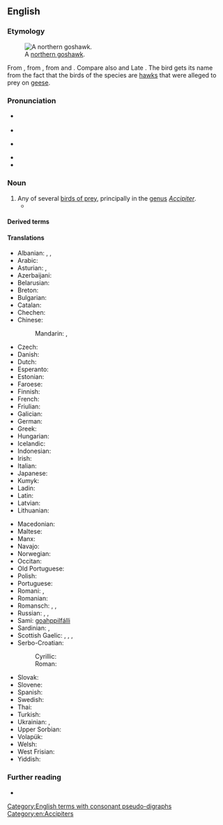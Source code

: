==English==

===Etymology===
[[File:Northern Goshawk ad M2.jpg|thumb|A [[northern goshawk]].]]

{{root|en|ine-pro|*keh₂p-}}
From {{inh|en|enm|goshauk}}, from {{inh|en|ang|gōshafoc|t=goose hawk}}, from {{m|ang|gōs|t=goose}} and {{m|ang|hafoc|t=hawk}}. Compare also {{cog|non|gáshaukr}} and Late {{cog|enm|gosling}}. The bird gets its name from the fact that the birds of the species are [[hawk]]s that were alleged to prey on [[goose|geese]].

===Pronunciation===
* {{a|RP}} {{IPA|en|/ˈɡɒshɔːk/}}
* {{audio|en|LL-Q1860 (eng)-Vealhurl-goshawk.wav|Audio (Southern England)}}
* {{a|CA}} {{IPA|en|/ˈɡɑshɑk/}}
* {{rhymes|en|ɒshɔːk|ɑshɑk|s=2}}
* {{hyphenation|en|gos|hawk}}

===Noun===
{{en-noun}}

# Any of several [[bird of prey|birds of prey]], principally in the [[genus]] ''[[Accipiter]]''.
#* {{RQ:Scott Abbot|volume=II|chapter=II|page=43|passage=But you heed me no more than a '''goss-hawk''' minds a yellow yoldring.}}

====Derived terms====
{{col3|en
|{{vern|African goshawk}}
|{{vern|black goshawk}} (''{{ll|mul|Accipiter melanoleucus}}'')
|{{vern|black-mantled goshawk}}
|[[brown goshawk]] (''{{ll|mul|Accipiter fasciatus}}'')
|{{vern|chestnut-shouldered goshawk}}
|{{vern|Chinese goshawk}} (''{{ll|mul|Accipiter soloensis}}'')
|{{vern|crested goshawk}}
|{{vern|dark chanting goshawk}}
|{{vern|eastern chanting goshawk}}
|{{vern|Fiji goshawk}}
|{{vern|Frances' goshawk}}
|{{vern|Gabar goshawk}}
|{{vern|grey-bellied goshawk}}
|{{vern|grey goshawk}}
|{{vern|grey-headed goshawk}}
|{{vern|Henst's goshawk}}
|{{vern|Meyer's goshawk}}
|{{vern|Moluccan goshawk}}
|{{vern|New Britain goshawk}}
|[[northern goshawk]] (''{{ll|mul|Accipiter gentilis}}'')
|{{vern|pale chanting goshawk}}
|{{vern|pied goshawk}} (''{{ll|mul|Accipiter albogularis}}'')
|{{vern|red-chested goshawk}}
|{{vern|red goshawk}} (''{{ll|mul|Erythrotriorchis radiatus}}'')
|{{vern|spot-tailed goshawk}}
|{{vern|Sulawesi goshawk}}
|{{vern|white-bellied goshawk}} (''{{ll|mul|Accipiter haplochrous}}'')
}}

====Translations====
{{trans-top|bird of prey principally in the genus ''Accipiter''}}
* Albanian: {{t+|sq|petrit|m}}, {{t+|sq|gjeraqinë|f}}, {{t+|sq|sokol|m}}
* Arabic: {{t-needed|ar}}
* Asturian: {{t|ast|ferre|m}}, {{t|ast|taforru|m}}
* Azerbaijani: {{t|az|tetraçalan}}
* Belarusian: {{t|be|цецяру́к|m}}
* Breton: {{t|br|gwazsparfell}}
* Bulgarian: {{t|bg|я́стреб кокошкар|m}}
* Catalan: {{t+|ca|astor|m}}
* Chechen: {{t|ce|куьйра}}
* Chinese:
*: Mandarin: {{t+|cmn|蒼鷹}}, {{t+|cmn|苍鹰|tr=cāngyīng}}
* Czech: {{t+|cs|jestřáb}}
* Danish: {{t+|da|duehøg}}
* Dutch: {{t+|nl|havik|m}}
* Esperanto: {{t+|eo|akcipitro}}
* Estonian: {{t+|et|kanakull}}
* Faroese: {{t|fo|høsnaheykur}}
* Finnish: {{t+|fi|kanahaukka}}
* French: {{t+|fr|autour|m}}
* Friulian: {{t|fur|cagnŕs}}
* Galician: {{t+|gl|azor|m}}
* German: {{t+|de|Habicht|m}}
* Greek: {{t|el|διπλοσάινο}}
* Hungarian: {{t+|hu|héja}}
* Icelandic: {{t|is|gáshaukur}}
* Indonesian: {{t|id|elang-alap}}
* Irish: {{t|ga|spioróg mhór|f}}
* Italian: {{t+|it|astore|m}}
* Japanese: {{t+|ja|オオタカ|tr=ōtaka}}
* Kumyk: {{t|kum|къарчыгъа}}
* Ladin: {{t|lld|sparvel gran}}
* Latin: {{t|la|Accipiter gentilis}}
* Latvian: {{t|lv|vistu vanags}}
* Lithuanian: {{t+|lt|vištvanagis}}
{{trans-mid}}
* Macedonian: {{t|mk|јастреб кокошкар}}
* Maltese: {{t|mt|sparvier tal-ħamiem}}
* Manx: {{t|gv|shawk ny sperriu|m}}
* Navajo: {{t|nv|giníłbáhí}}
* Norwegian: {{t|no|hønsehauk}}
* Occitan: {{t+|oc|astor}}
* Old Portuguese: {{t|roa-opt|açor}}
* Polish: {{t+|pl|jastrząb|m}}
* Portuguese: {{t+|pt|açor|m}}
* Romani: {{t|rom|hulyo|m}}, {{t|rom|hulyaika|f}}
* Romanian: {{t+|ro|uliu|m}}
* Romansch: {{t|rm|sprer}}, {{t|rm|sprer gond}}, {{t|rm|sprer da giaglinas}}
* Russian: {{t+|ru|тетеревя́тник|m}}, {{t+|ru|я́стреб-тетеревя́тник|m}}, {{t|ru|большо́й я́стреб|m}}
* Sami: [[goahppilfálli]]
* Sardinian: {{t|sc|stori columbinu}}, {{t|sc|istore lepperajolu}}
* Scottish Gaelic: {{t|gd|glas-sheabhag|f}}, {{t|gd|seabhag-riabhach|f}}, {{t|gd|seabhag-mhór|f}}, {{t|gd|gos-sheabhag|f}}
* Serbo-Croatian:
*: Cyrillic: {{t|sh|jастреб кокошар}}
*: Roman: {{t+|sh|jastreb kokošar}}
* Slovak: {{t+|sk|jastrab lesný}}
* Slovene: {{t|sl|kragulj}}
* Spanish: {{t+|es|azor|m}}
* Swedish: {{t+|sv|duvhök|c}}
* Thai: {{t-needed|th}}
* Turkish: {{t+|tr|çakır}}
* Ukrainian: {{t|uk|я́струб вели́кий|m}}, {{t|uk|тетерев’я́тник|m}}
* Upper Sorbian: {{t|hsb|jatřob}}
* Volapük: {{t|vo|gokahauk}}
* Welsh: {{t|cy|gwalch marth|m}}
* West Frisian: {{t|fy|hauk}}
* Yiddish: {{t-needed|yi}}
{{trans-bottom}}

===Further reading===
* {{pedia}}

[[Category:English terms with consonant pseudo-digraphs]]
[[Category:en:Accipiters]]
